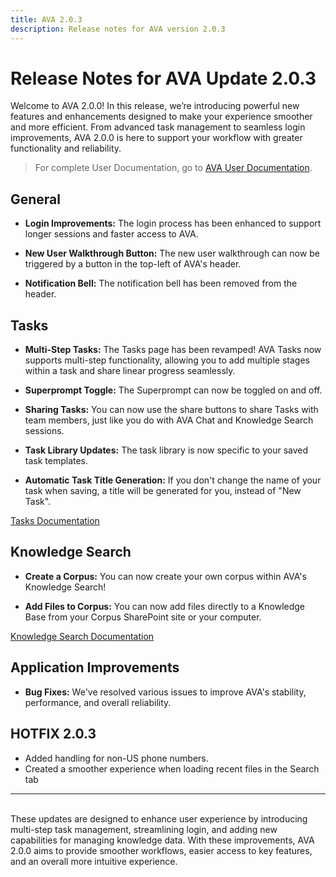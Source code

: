 ```yaml
---
title: AVA 2.0.3
description: Release notes for AVA version 2.0.3
---
```


# Release Notes for AVA Update 2.0.3

Welcome to AVA 2.0.0! In this release, we’re introducing powerful new features and enhancements designed to make your experience smoother and more efficient. From advanced task management to seamless login improvements, AVA 2.0.0 is here to support your workflow with greater functionality and reliability.

> For complete User Documentation, go to [AVA User Documentation](https://datarm.notion.site/AVA-User-Documentation-d522aab7765b4f4aaf38aeaf0186e66e).

## General

- **Login Improvements:** The login process has been enhanced to support longer sessions and faster access to AVA.

- **New User Walkthrough Button:** The new user walkthrough can now be triggered by a button in the top-left of AVA's header.

- **Notification Bell:** The notification bell has been removed from the header.

## Tasks

- **Multi-Step Tasks:** The Tasks page has been revamped! AVA Tasks now supports multi-step functionality, allowing you to add multiple stages within a task and share linear progress seamlessly.

- **Superprompt Toggle:** The Superprompt can now be toggled on and off.

- **Sharing Tasks:** You can now use the share buttons to share Tasks with team members, just like you do with AVA Chat and Knowledge Search sessions.

- **Task Library Updates:** The task library is now specific to your saved task templates.

- **Automatic Task Title Generation:** If you don't change the name of your task when saving, a title will be generated for you, instead of "New Task".

[Tasks Documentation](https://datarm.notion.site/AVA-Tasks-b59f920b85884e9f98cb3c2cba14d9e4)

## Knowledge Search

- **Create a Corpus:** You can now create your own corpus within AVA's Knowledge Search!

- **Add Files to Corpus:** You can now add files directly to a Knowledge Base from your Corpus SharePoint site or your computer.

[Knowledge Search Documentation](https://datarm.notion.site/AVA-Knowledge-Search-In-Continued-Development-9b4904139f224574a8d4995f2d0ca333)

## Application Improvements

- **Bug Fixes:** We've resolved various issues to improve AVA's stability, performance, and overall reliability.

## HOTFIX 2.0.3

- Added handling for non-US phone numbers.
- Created a smoother experience when loading recent files in the Search tab

---

\
These updates are designed to enhance user experience by introducing multi-step task management, streamlining login, and adding new capabilities for managing knowledge data. With these improvements, AVA 2.0.0 aims to provide smoother workflows, easier access to key features, and an overall more intuitive experience.
